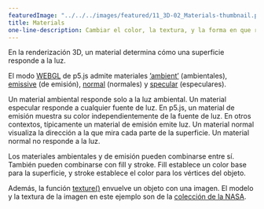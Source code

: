 ---
featuredImage: "../../../images/featured/11_3D-02_Materials-thumbnail.png"
title: Materials
one-line-description: Cambiar el color, la textura, y la forma en que responden a la luz los objetos 3D.
---

En la renderización 3D, un material determina cómo una superficie responde a la luz. 

El modo <a href="https://p5js.org/reference/#/p5/WEBGL" target="_blank">WEBGL</a> de p5.js admite 
materiales <a href="https://p5js.org/reference/#/p5/ambientMaterial" target="_blank">’ambient’</a> (ambientales), 
<a href="https://p5js.org/reference/#/p5/emissiveMaterial" target="_blank">emissive</a> (de emisión), 
<a href="https://p5js.org/reference/#/p5/normalMaterial" target="_blank">normal</a> (normales) y 
<a href="https://p5js.org/reference/#/p5/specularMaterial" target="_blank">specular</a> (especulares).

Un material ambiental responde solo a la luz ambiental. Un material especular responde a cualquier fuente de luz. 
En p5.js, un material de emisión muestra su color independientemente de la fuente de luz. 
En otros contextos, típicamente un material de emisión emite luz. Un material normal visualiza la dirección a la que 
mira cada parte de la superficie. Un material normal no responde a la luz.

Los materiales ambientales y de emisión pueden combinarse entre sí. También pueden combinarse con fill y stroke. 
Fill establece un color base para la superficie, y stroke establece el color para los vértices del objeto.

Además, la función <a href="https://p5js.org/reference/#/p5/texture" target="_blank">texture()</a> 
envuelve un objeto con una imagen. El modelo y la textura de la imagen en este ejemplo son de la 
<a href="https://nasa3d.arc.nasa.gov" target="_blank"> colección de la NASA</a>.